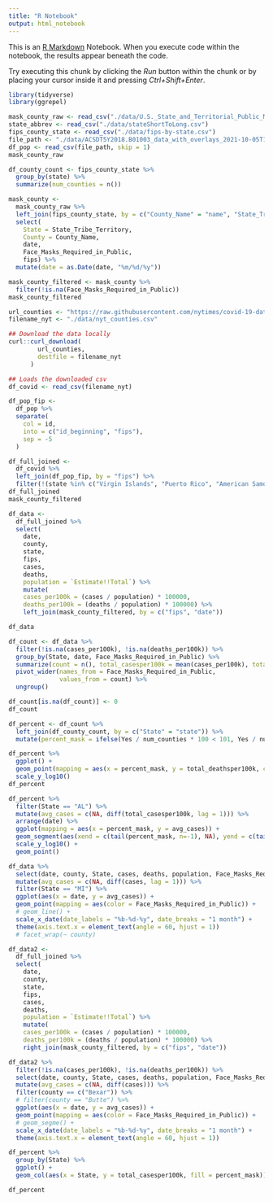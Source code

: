 ```yaml
---
title: "R Notebook"
output: html_notebook
---
```


This is an [R Markdown](http://rmarkdown.rstudio.com) Notebook. When you execute code within the notebook, the results appear beneath the code. 

Try executing this chunk by clicking the *Run* button within the chunk or by placing your cursor inside it and pressing *Ctrl+Shift+Enter*. 

```r
library(tidyverse)
library(ggrepel)
```

```r
mask_county_raw <- read_csv("./data/U.S._State_and_Territorial_Public_Mask_Mandates_From_April_10__2020_through_August_15__2021_by_County_by_Day.csv")
state_abbrev <- read_csv("./data/stateShortToLong.csv")
fips_county_state <- read_csv("./data/fips-by-state.csv")
file_path <- "./data/ACSDT5Y2018.B01003_data_with_overlays_2021-10-05T112340.csv"
df_pop <- read_csv(file_path, skip = 1)
mask_county_raw
```
```r
df_county_count <- fips_county_state %>%
  group_by(state) %>%
  summarize(num_counties = n())
```


```r
mask_county <-
  mask_county_raw %>% 
  left_join(fips_county_state, by = c("County_Name" = "name", "State_Tribe_Territory" = "state")) %>% 
  select(
    State = State_Tribe_Territory,
    County = County_Name,
    date,
    Face_Masks_Required_in_Public,
    fips) %>%
  mutate(date = as.Date(date, "%m/%d/%y"))

mask_county_filtered <- mask_county %>%
  filter(!is.na(Face_Masks_Required_in_Public))
mask_county_filtered

url_counties <- "https://raw.githubusercontent.com/nytimes/covid-19-data/master/us-counties.csv"
filename_nyt <- "./data/nyt_counties.csv"

## Download the data locally
curl::curl_download(
        url_counties,
        destfile = filename_nyt
      )

## Loads the downloaded csv
df_covid <- read_csv(filename_nyt)

df_pop_fip <- 
  df_pop %>%
  separate(
    col = id,
    into = c("id_beginning", "fips"),
    sep = -5
  )
```
``` r

df_full_joined <- 
  df_covid %>% 
  left_join(df_pop_fip, by = "fips") %>% 
  filter(!(state %in% c("Virgin Islands", "Puerto Rico", "American Samoa", "Guam", "Northern Mariana Islands"))) #%>%
df_full_joined
mask_county_filtered

df_data <-
  df_full_joined %>%
  select(
    date,
    county,
    state,
    fips,
    cases,
    deaths,
    population = `Estimate!!Total`) %>%
    mutate(
    cases_per100k = (cases / population) * 100000,
    deaths_per100k = (deaths / population) * 100000) %>%
    left_join(mask_county_filtered, by = c("fips", "date"))

df_data
```
```r
df_count <- df_data %>%
  filter(!is.na(cases_per100k), !is.na(deaths_per100k)) %>%
  group_by(State, date, Face_Masks_Required_in_Public) %>%
  summarize(count = n(), total_casesper100k = mean(cases_per100k), total_deathsper100k = mean(deaths_per100k)) %>%
  pivot_wider(names_from = Face_Masks_Required_in_Public,
              values_from = count) %>%
  ungroup()

df_count[is.na(df_count)] <- 0
df_count

df_percent <- df_count %>%
  left_join(df_county_count, by = c("State" = "state")) %>%
  mutate(percent_mask = ifelse(Yes / num_counties * 100 < 101, Yes / num_counties * 100, Yes / num_counties * 100 / 2 ))

df_percent %>%
  ggplot() +
  geom_point(mapping = aes(x = percent_mask, y = total_deathsper100k, color = State)) +
  scale_y_log10()
df_percent
```

```r
df_percent %>%
  filter(State == "AL") %>%
  mutate(avg_cases = c(NA, diff(total_casesper100k, lag = 1))) %>%
  arrange(date) %>%
  ggplot(mapping = aes(x = percent_mask, y = avg_cases)) +
  geom_segment(aes(xend = c(tail(percent_mask, n=-1), NA), yend = c(tail(avg_cases, n=-1), NA), color = State)) +
  scale_y_log10() +
  geom_point()

```

```r
df_data %>%
  select(date, county, State, cases, deaths, population, Face_Masks_Required_in_Public) %>%
  mutate(avg_cases = c(NA, diff(cases, lag = 1))) %>%
  filter(State == "MI") %>%
  ggplot(aes(x = date, y = avg_cases)) + 
  geom_point(mapping = aes(color = Face_Masks_Required_in_Public)) + 
  # geom_line() +
  scale_x_date(date_labels = "%b-%d-%y", date_breaks = "1 month") +
  theme(axis.text.x = element_text(angle = 60, hjust = 1))
  # facet_wrap(~ county)
```
```r
df_data2 <-
  df_full_joined %>%
  select(
    date,
    county,
    state,
    fips,
    cases,
    deaths,
    population = `Estimate!!Total`) %>%
    mutate(
    cases_per100k = (cases / population) * 100000,
    deaths_per100k = (deaths / population) * 100000) %>%
    right_join(mask_county_filtered, by = c("fips", "date"))

```

```r
df_data2 %>%
  filter(!is.na(cases_per100k), !is.na(deaths_per100k)) %>%
  select(date, county, State, cases, deaths, population, Face_Masks_Required_in_Public) %>%
  mutate(avg_cases = c(NA, diff(cases))) %>%
  filter(county == c("Bexar")) %>%
  # filter(county == "Butte") %>%
  ggplot(aes(x = date, y = avg_cases)) + 
  geom_point(mapping = aes(color = Face_Masks_Required_in_Public)) + 
  # geom_segme() +
  scale_x_date(date_labels = "%b-%d-%y", date_breaks = "1 month") +
  theme(axis.text.x = element_text(angle = 60, hjust = 1))
```

```r
df_percent %>%
  group_by(State) %>%
  ggplot() + 
  geom_col(aes(x = State, y = total_casesper100k, fill = percent_mask))
```

```r
df_percent

```

